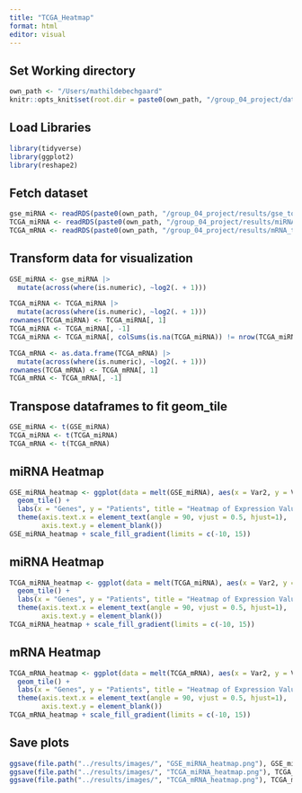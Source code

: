 ```yaml
---
title: "TCGA_Heatmap"
format: html
editor: visual
---
```


## Set Working directory

```r
own_path <- "/Users/mathildebechgaard"
knitr::opts_knit$set(root.dir = paste0(own_path, "/group_04_project/data/"))
```

## Load Libraries

```r
library(tidyverse)
library(ggplot2)
library(reshape2)
```

## Fetch dataset

```r
gse_miRNA <- readRDS(paste0(own_path, "/group_04_project/results/gse_top_20.rds"))
TCGA_miRNA <- readRDS(paste0(own_path, "/group_04_project/results/miRNA_top_expression.rds"))
TCGA_mRNA <- readRDS(paste0(own_path, "/group_04_project/results/mRNA_top_expression.rds"))
```

## Transform data for visualization

```r
GSE_miRNA <- gse_miRNA |>
  mutate(across(where(is.numeric), ~log2(. + 1)))

TCGA_miRNA <- TCGA_miRNA |>
  mutate(across(where(is.numeric), ~log2(. + 1)))
rownames(TCGA_miRNA) <- TCGA_miRNA[, 1]
TCGA_miRNA <- TCGA_miRNA[, -1]
TCGA_miRNA <- TCGA_miRNA[, colSums(is.na(TCGA_miRNA)) != nrow(TCGA_miRNA), drop = FALSE]

TCGA_mRNA <- as.data.frame(TCGA_mRNA) |>
  mutate(across(where(is.numeric), ~log2(. + 1)))
rownames(TCGA_mRNA) <- TCGA_mRNA[, 1]
TCGA_mRNA <- TCGA_mRNA[, -1]
```

## Transpose dataframes to fit geom_tile

```r
GSE_miRNA <- t(GSE_miRNA)
TCGA_miRNA <- t(TCGA_miRNA)
TCGA_mRNA <- t(TCGA_mRNA)
```

## miRNA Heatmap

```r
GSE_miRNA_heatmap <- ggplot(data = melt(GSE_miRNA), aes(x = Var2, y = Var1, fill = value)) +
  geom_tile() +
  labs(x = "Genes", y = "Patients", title = "Heatmap of Expression Values") +
  theme(axis.text.x = element_text(angle = 90, vjust = 0.5, hjust=1),
        axis.text.y = element_blank())
GSE_miRNA_heatmap + scale_fill_gradient(limits = c(-10, 15))
```

## miRNA Heatmap

```r
TCGA_miRNA_heatmap <- ggplot(data = melt(TCGA_miRNA), aes(x = Var2, y = Var1, fill = value)) +
  geom_tile() +
  labs(x = "Genes", y = "Patients", title = "Heatmap of Expression Values") +
  theme(axis.text.x = element_text(angle = 90, vjust = 0.5, hjust=1),
        axis.text.y = element_blank())
TCGA_miRNA_heatmap + scale_fill_gradient(limits = c(-10, 15))
```

## mRNA Heatmap

```r
TCGA_mRNA_heatmap <- ggplot(data = melt(TCGA_mRNA), aes(x = Var2, y = Var1, fill = value)) +
  geom_tile() +
  labs(x = "Genes", y = "Patients", title = "Heatmap of Expression Values") +
  theme(axis.text.x = element_text(angle = 90, vjust = 0.5, hjust=1),
        axis.text.y = element_blank())
TCGA_mRNA_heatmap + scale_fill_gradient(limits = c(-10, 15))
```

## Save plots

```r
ggsave(file.path("../results/images/", "GSE_miRNA_heatmap.png"), GSE_miRNA_heatmap, width = 10, height = 6, units = "in")
ggsave(file.path("../results/images/", "TCGA_miRNA_heatmap.png"), TCGA_miRNA_heatmap, width = 10, height = 6, units = "in")
ggsave(file.path("../results/images/", "TCGA_mRNA_heatmap.png"), TCGA_mRNA_heatmap, width = 10, height = 6, units = "in")
```
